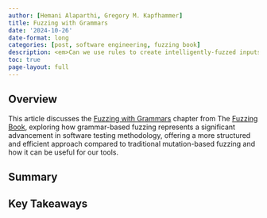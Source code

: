 ```yaml
---
author: [Hemani Alaparthi, Gregory M. Kapfhammer]
title: Fuzzing with Grammars
date: '2024-10-26'
date-format: long
categories: [post, software engineering, fuzzing book]
description: <em>Can we use rules to create intelligently-fuzzed inputs?</em>
toc: true
page-layout: full
---
```


## Overview

This article discusses the [Fuzzing with Grammars]() chapter from The [Fuzzing Book](), exploring how grammar-based fuzzing represents a significant advancement in software testing methodology, offering a more structured and efficient approach compared to traditional mutation-based fuzzing and how it can be useful for our tools.

## Summary


## Key Takeaways